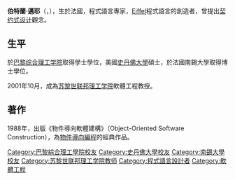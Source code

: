 '''伯特蘭·邁耶'''（{{lang-fr|Bertrand Meyer}}，{{bd|1950年||||catIdx=Meyer, Bertrand}}），生於法國，程式語言專家，[[Eiffel|Eiffel]]程式語言的創造者，曾提出[[契约式设计|契约式设计]]觀念。
==生平==
於[[巴黎综合理工学院|巴黎综合理工学院]]取得學士學位，美國[[史丹佛大學|史丹佛大學]]碩士，於法國南錫大學取得博士學位。

2001年10月，成為[[苏黎世联邦理工学院|苏黎世联邦理工学院]]軟體工程教授。
==著作==
1988年，出版《物件導向軟體建構》（Object-Oriented Software Construction），為[[物件導向編程|物件導向編程]]的經典作品。

{{軟體工程}}

{{Authority control}}
{{DEFAULTSORT:Meyer,Bertrand}}

[[Category:巴黎綜合理工學院校友|Category:巴黎綜合理工學院校友]]
[[Category:史丹佛大學校友|Category:史丹佛大學校友]]
[[Category:南錫大學校友|Category:南錫大學校友]]
[[Category:苏黎世联邦理工学院教师|Category:苏黎世联邦理工学院教师]]
[[Category:程式語言設計者|Category:程式語言設計者]]
[[Category:軟體工程|Category:軟體工程]]